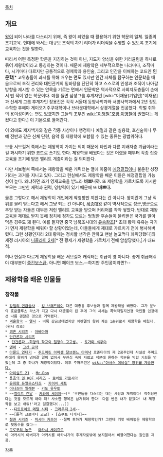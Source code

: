 [[목차]]

== 개요 ==
[[왕]]이 되어 나라를 다스리기 위해, 즉 왕이 되었을 때 활용하기 위한 학문의 일체. 일종의 조기교육. 현대에 와서는 대규모 조직의 차기 리더가 리더직을 수행할 수 있도록 조기에 교육하는 것을 말한다. 

따라서 어떤 특정한 학문을 지칭하는 것이 아닌, 지도자 양성을 위한 커리큘럼을 하나로 묶어 제왕학이라고 통칭하는 것이다. 때문에 제왕학은 세부적으로는 나라마다, 조직마다, 시기마다 다르지만 공통적으로 경제학과 용인술, 그리고 인간을 이해하는 코드인 '''인문학'''[* 고위층들이 과시를 위해 배우는 면도 있지만 인간 자체를 탐구하는 인문학을 배움으로써 조직 관리와 대인관계의 밑바탕을 단단히 하고 스스로의 인생과 조직이 나아갈 방향을 제시할 수 있는 안목을 기르는 면에서 인문학은 역사덕으로 사회지도층들이 손에서 뗀 적이 없는 학문이다. 예를 들면 삼성그룹 후계자인 [wiki:"이재용(기업인)"이재용]과 신세계 그룹 후계자인 정용진은 각각 서울대 동양사학과와 서양사학과에서 2년 정도 수학한 후에야 게이오기주쿠대학이나 브라운대학에서 상경계열을 전공했다. 학벌 취득의 용이성이라는 면도 있겠지만 그들의 조부인 [[wiki:"이병철"호암 이병철]]이 권했다는 게 컸다고 한다.] 이 기본으로 들어간다.

이 외에도 제자백가와 같은 각종 사상이나 행정이나 예절과 같은 실용학, 호신술이나 무예 전반과 같은 신체 단련, 음악 등 제왕학에 포함될 수 있는 종류는 광범위하다.

보통 서브컬쳐 쪽에서는 제왕학이 가지는 의미 때문에 타인과 다른 지배자층 계급이라는 걸 과시하기 위한 코드로 쓰기도 한다. 제왕학을 배웠다는 것은 어렸을 때부터 각종 집중 교육을 조기에 받은 엘리트 계층이라는 걸 의미한다.

다만 서브컬쳐 쪽에서는 제왕학을 배운 캐릭터는 열에 아홉이 [[애정결핍]]이나 불운한 성장기라는 과거를 지니고 있다. 그리고 현실에서도 제왕학을 배운 이들은 애정결핍일 가능성이 높다. 왜냐하면 조기 영재교육을 받느라 '''바쁘니까'''. 또 제왕학을 가르치도록 지시한 부모는 그만한 재력과 권력, 영향력이 있기 때문에 또 '''바쁘다.'''

물론 그렇다고 해서 제왕학이 개인에게 악영향만 끼친다는 건 아니다. 왕이란게 그냥 직위를 물려 받는다고 해서 그냥 되는 건 아니며, [[세종대왕]] 같이 역사적으로 성군,명군으로 추앙 받는 자들은 대부분 저런 엘리트 교육을 받으며 커리어를 착착 쌓았다. 반대로 제왕교육을 제대로 받지 못해 정치에 정자도 모르는 멍청한 후손들이 물려받은 국가를 말아먹은 경우도 꽤 된다. 예를 들자면 중국 남북조시대의 [[유송]]왕조[* 초대 황제 유유는 자기가 먼저 제왕학을 배워야 할 상황이었는데, 아들들에게 제대로 가르치기 전에 병사해버렸다. 그런 상황인지라 2대 황제는 정치할 생각은 안하고 맨날 놀고먹다 폐위당했다]와 제정 러시아의 [[니콜라이 2세]][* 전 황제가 제왕학을 가르치기 전에 암살당했다,]가 대표적.

허나 현실과 다르게 제왕학을 배운 서브컬쳐 캐릭터는 취급이 영 아니다. 좋게 취급해줘야 대부분이 [[중간보스]]급. 아니면 페이크 보스.--하지만 주인공이라면?--


== 제왕학을 배운 인물들 ==
=== 창작물 ===
 * [[강철의 연금술사]] - [[킹 브래드레이]] 다른 대총통 후보들과 함께 제왕학을 배웠다. 그가 분노의 호문클루스 라스가 되고 다시 대총통이 된 후에 그의 치세는 폭력적일지언정 국민들 입장에선 나름 괜찮은 것으로 기억됐다.
 * [[겨울왕국]] - [[엘사]] - 비록 감금상태였지만 아렌델의 왕위 계승 1순위로서 제왕학을 배웠다.(원서 참조)
 * [[괴혼 시리즈]] - [[아바마마]]
 * [[단간론파 시리즈]]
  * [[단간론파 -희망의 학교와 절망의 고교생-]] - [[토가미 뱌쿠야]]
 * [[덴마]] - [[고산 공작]]
 * [[아룬드 연대기]] - [[주드마린 아마셸 달브렌느 아미냑]] 로존디아의 제 2공주인데 사실상 주마드린에게 왕위가 넘어갈 일이 없어서 무관심 속에 자랐고 덕분에 원하는 학문을 익힐 기회를 얻었는데 그 중 하나가 제왕학이었다. 이후 주마드린은 [[wiki:"아서스 메네실" 왕위를 계승한다.]]
 * [[아이실드 21]] - [[Mr.Don]] 
 * [[용호의 권]],[[KOF 시리즈]] - [[로버트 가르시아]]
 * [[유희왕 듀얼몬스터즈]] - [[카이바 세토]]
 * [[이나즈마 일레븐]] - [[키도 유우토]]
 * ~~[[엘리트 건달]] - [[카와이 세이야]]~~[* '우민들을 다스리는 데는 사탕과 채찍이다! 착취당한다는 것을 모르게 해야 돼! 사소한 행복은 남겨둬야 한다! 다음 반은 내가 맡겠다! 내 제왕학을 보고 배워!'라고 일갈했다(...)]
 * --[[디트로이트 메탈 시티]] - [[크라우저 2세]]--
 * ~~[돌격 크로마티 고교] - [호쿠토 타케시]~~
 * [[철권 시리즈]] - [[미시마 카즈야]] --절벽 투하가 제왕학인가? 그런데 기껏 배워놓은 제왕학으로 뒷통수를 쳤다--
 * [[쿠로코의 농구]] - [[아카시 세이쥬로]]
 이 아카시의 아버지가 아카시를 아카시가의 후계자로밖에 보지않아서 삐뚤어졌다는 원인을 제공.

[[각주]]
